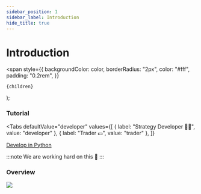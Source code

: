 ```yaml
---
sidebar_position: 1
sidebar_label: Introduction
hide_title: true
---
```


# Introduction

  <span
    style={{
      backgroundColor: color,
      borderRadius: "2px",
      color: "#fff",
      padding: "0.2rem",
    }}
  >
    {children}
  </span>
);


### Tutorial

<Tabs
  defaultValue="developer"
  values={[
    { label: "Strategy Developer 👩‍💻", value: "developer" },
    { label: "Trader 💵", value: "trader" },
  ]}
>
  <TabItem value="developer">

[Develop in Python](/docs/get-started/python/hello-world)

  </TabItem>
  <TabItem value="trader">

:::note
We are working hard on this 👷
:::

  </TabItem>
</Tabs>

### Overview

![](https://crypto-arsenal.io/static/howtostart-zh-TW.svg)
